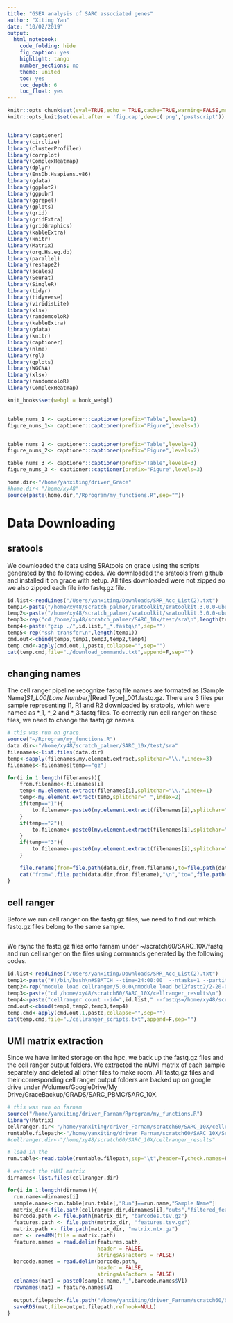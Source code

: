 ```yaml
---
title: "GSEA analysis of SARC associated genes"
author: "Xiting Yan"
date: "10/02/2019"
output:
  html_notebook:
    code_folding: hide
    fig_caption: yes
    highlight: tango
    number_sections: no
    theme: united
    toc: yes
    toc_depth: 6
    toc_float: yes
---
```


```r
knitr::opts_chunk$set(eval=TRUE,echo = TRUE,cache=TRUE,warning=FALSE,message = FALSE,results='hold',cache.lazy = FALSE)
knitr::opts_knit$set(eval.after = 'fig.cap',dev=c('png','postscript'))


library(captioner)
library(circlize)
library(clusterProfiler)
library(corrplot)
library(ComplexHeatmap)
library(dplyr)
library(EnsDb.Hsapiens.v86)
library(gdata)
library(ggplot2)
library(ggpubr)
library(ggrepel)
library(gplots)
library(grid)
library(gridExtra)
library(gridGraphics)
library(kableExtra)
library(knitr)
library(Matrix)
library(org.Hs.eg.db)
library(parallel)
library(reshape2)
library(scales)
library(Seurat)
library(SingleR)
library(tidyr)
library(tidyverse)
library(viridisLite)
library(xlsx)
library(randomcoloR)
library(kableExtra)
library(gdata)
library(knitr)
library(captioner)
library(nlme)
library(rgl)
library(gplots)
library(WGCNA)
library(xlsx)
library(randomcoloR)
library(ComplexHeatmap)

knit_hooks$set(webgl = hook_webgl)


table_nums_1 <- captioner::captioner(prefix="Table",levels=1)
figure_nums_1<- captioner::captioner(prefix="Figure",levels=1)


table_nums_2 <- captioner::captioner(prefix="Table",levels=2)
figure_nums_2<- captioner::captioner(prefix="Figure",levels=2)

table_nums_3 <- captioner::captioner(prefix="Table",levels=3)
figure_nums_3 <- captioner::captioner(prefix="Figure",levels=3)

home.dir<-"/home/yanxiting/driver_Grace"
#home.dir<-"/home/xy48"
source(paste(home.dir,"/Rprogram/my_functions.R",sep=""))
```
# Data Downloading

## sratools
We downloaded the data using SRAtools on grace using the scripts generated by the following codes. We downloaded the sratools from github and installed it on grace with setup. All files downloaded were not zipped so we also zipped each file into fastq.gz file.

```r
id.list<-readLines("/Users/yanxiting/Downloads/SRR_Acc_List(2).txt")
temp1<-paste("/home/xy48/scratch_palmer/sratoolkit/sratoolkit.3.0.0-ubuntu64/bin/prefetch.3.0.0 -X 9999999999999 ",id.list,"\n",sep="")
temp2<-paste("/home/xy48/scratch_palmer/sratoolkit/sratoolkit.3.0.0-ubuntu64/bin/fastq-dump.3.0.0 --split-files ./",id.list,".sra\n",sep="")
temp3<-rep("cd /home/xy48/scratch_palmer/SARC_10x/test/sra\n",length(temp1))
temp4<-paste("gzip ./",id.list,"_*.fastq\n",sep="")
temp5<-rep("ssh transfer\n",length(temp1))
cmd.out<-cbind(temp5,temp1,temp3,temp2,temp4)
temp.cmd<-apply(cmd.out,1,paste,collapse="",sep="")
cat(temp.cmd,file="./download_commands.txt",append=F,sep="")

```

## changing names
The cell ranger pipeline recognize fastq file names are formated as [Sample Name]_S1_L00[Lane Number]_[Read Type]_001.fastq.gz. There are 3 files per sample representing I1, R1 and R2 downloaded by sratools, which were named as *_1, *_2 and *_3.fastq files. To correctly run cell ranger on these files, we need to change the fastq.gz names.

```r
# this was run on grace.
source("~/Rprogram/my_functions.R")
data.dir<-"/home/xy48/scratch_palmer/SARC_10x/test/sra"
filenames<-list.files(data.dir)
temp<-sapply(filenames,my.element.extract,splitchar="\\.",index=3)
filenames<-filenames[temp=="gz"]

for(i in 1:length(filenames)){
	from.filename<-filenames[i]
	temp<-my.element.extract(filenames[i],splitchar="\\.",index=1)
	temp<-my.element.extract(temp,splitchar="_",index=2)
	if(temp=="1"){
		to.filename<-paste0(my.element.extract(filenames[i],splitchar="_",index=1),"_S1_L001_I1_001.fastq.gz")
	}
	if(temp=="2"){
		to.filename<-paste0(my.element.extract(filenames[i],splitchar="_",index=1),"_S1_L001_R1_001.fastq.gz")
	}
	if(temp=="3"){
		to.filename<-paste0(my.element.extract(filenames[i],splitchar="_",index=1),"_S1_L001_R2_001.fastq.gz")
	}

	file.rename(from=file.path(data.dir,from.filename),to=file.path(data.dir,to.filename))
	cat("from=",file.path(data.dir,from.filename),"\n","to=",file.path(data.dir,to.filename),"\n",sep="")
}
```

## cell ranger

Before we run cell ranger on the fastq.gz files, we need to find out which fastq.gz files belong to the same sample.

```r

```


We rsync the fastq.gz files onto farnam under ~/scratch60/SARC_10X/fastq and run cell ranger on the files using commands generated by the following codes.

```r
id.list<-readLines("/Users/yanxiting/Downloads/SRR_Acc_List(2).txt")
temp1<-paste("#!/bin/bash\n#SBATCH --time=24:00:00  --ntasks=1 --partition=general --cpus-per-task=8 --mem=80GB --job-name=",id.list," -o /home/xy48/scratch60/SARC_10X/cellranger_scripts/",id.list,".sh.o%J -e /home/xy48/scratch60/SARC_10X/cellranger_scripts/",id.list,".sh.e%J\n",sep="")
temp2<-rep("module load cellranger/5.0.0\nmodule load bcl2fastq2/2-20-0-foss-2018b\n",length(id.list))
temp3<-paste("cd /home/xy48/scratch60/SARC_10X/cellranger_results\n")
temp4<-paste("cellranger count --id=",id.list," --fastqs=/home/xy48/scratch60/SARC_10X/fastq --transcriptome=/home/xy48/scratch60/SARC_10X/refdata-gex-GRCh38-2020-A --localcores=8 --localmem=60 --sample=",id.list,"\n",sep="")
cmd.out<-cbind(temp1,temp2,temp3,temp4)
temp.cmd<-apply(cmd.out,1,paste,collapse="",sep="")
cat(temp.cmd,file="./cellranger_scripts.txt",append=F,sep="")
```


## UMI matrix extraction
Since we have limited storage on the hpc, we back up the fastq.gz files and the cell ranger output folders. We extracted the nUMI matrix of each sample separately and deleted all other files to make room. All fastq.gz files and their corresponding cell ranger output folders are backed up on google drive under /Volumes/GoogleDrive/My Drive/GraceBackup/GRADS/SARC_PBMC/SARC_10X.

```r
# this was run on farnam
source("/home/yanxiting/driver_Farnam/Rprogram/my_functions.R")
library(Matrix)
cellranger.dir<-"/home/yanxiting/driver_Farnam/scratch60/SARC_10X/cellranger_results"
runtable.filepath<-"/home/yanxiting/driver_Farnam/scratch60/SARC_10X/SraRunTable.txt"
#cellranger.dir<-"/home/xy48/scratch60/SARC_10X/cellranger_results"

# load in the 
run.table<-read.table(runtable.filepath,sep="\t",header=T,check.names=F,stringsAsFactors = FALSE)

# extract the nUMI matrix
dirnames<-list.files(cellranger.dir)

for(i in 1:length(dirnames)){
  run.name<-dirnames[i]
  sample.name<-run.table[run.table[,"Run"]==run.name,"Sample Name"]
  matrix_dir<-file.path(cellranger.dir,dirnames[i],"outs","filtered_feature_bc_matrix")
  barcode.path <- file.path(matrix_dir, "barcodes.tsv.gz")
  features.path <- file.path(matrix_dir, "features.tsv.gz")
  matrix.path <- file.path(matrix_dir, "matrix.mtx.gz")
  mat <- readMM(file = matrix.path)
  feature.names = read.delim(features.path,
                             header = FALSE,
                             stringsAsFactors = FALSE)
  barcode.names = read.delim(barcode.path,
                             header = FALSE,
                             stringsAsFactors = FALSE)
  colnames(mat) = paste0(sample.name,"_",barcode.names$V1)
  rownames(mat) = feature.names$V1
  
  output.filepath<-file.path("/home/yanxiting/driver_Farnam/scratch60/SARC_10X/cellranger_results",paste0(sample.name,"_",run.name,"_nUMI.rds"))
  saveRDS(mat,file=output.filepath,refhook=NULL)
}


```



